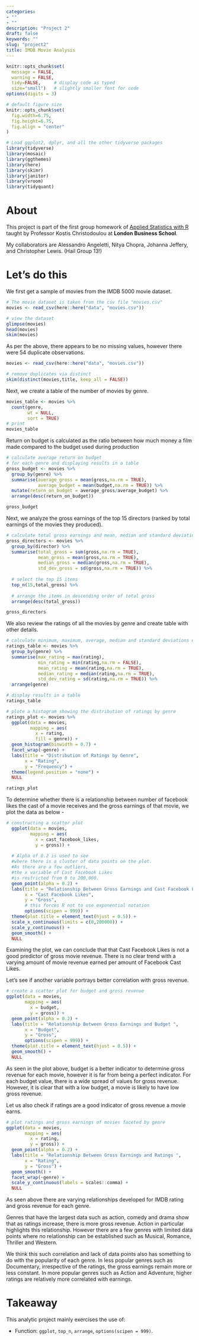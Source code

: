 ```yaml
---
categories:
- ""
- ""
description: "Project 2"
draft: false
keywords: ""
slug: "project2"
title: IMDB Movie Analysis
---
```


```r
knitr::opts_chunk$set(
  message = FALSE, 
  warning = FALSE, 
  tidy=FALSE,     # display code as typed
  size="small")   # slightly smaller font for code
options(digits = 3)

# default figure size
knitr::opts_chunk$set(
  fig.width=6.75, 
  fig.height=6.75,
  fig.align = "center"
)
```

```r
# Load ggplot2, dplyr, and all the other tidyverse packages
library(tidyverse)  
library(mosaic)
library(ggthemes)
library(here)
library(skimr)
library(janitor)
library(vroom)
library(tidyquant)
```

# About

This project is part of the first group homework of [Applied Statistics with R](https://mam2021.netlify.app/) taught by Professor Kostis Christodoulou at **London Business School**.

My collaborators are Alessandro Angeletti, Nitya Chopra, Johanna Jeffery, and Christopher Lewis. (Hail Group 13!)


# Let's do this

We first get a sample of movies from the IMDB 5000 movie dataset.
  
```r
# The movie dataset is taken from the csv file "movies.csv"
movies <- read_csv(here::here("data", "movies.csv"))

# view the dataset
glimpse(movies)
head(movies)
skim(movies)
```

As per the above, there appears to be no missing values, however there were 54 duplicate observations. 

```r
movies <- read_csv(here::here("data", "movies.csv"))

# remove duplicates via distinct
skim(distinct(movies,title, keep_all = FALSE))
```

Next, we create a table of the number of movies by genre. 

``` r
movies_table <- movies %>% 
  count(genre, 
        wt = NULL, 
        sort = TRUE)
# print
movies_table
```

Return on budget is calculated as the ratio between how much money a film made compared to the budget used during production

``` r
# calculate average return on budget 
# for each genre and displaying results in a table
gross_budget <- movies %>% 
  group_by(genre) %>% 
  summarise(average_gross = mean(gross,na.rm = TRUE),
            average_budget = mean(budget,na.rm = TRUE)) %>% 
  mutate(return_on_budget = average_gross/average_budget) %>% 
  arrange(desc(return_on_budget))

gross_budget
```

Next, we analyze the gross earnings of the top 15 directors (ranked by total earnings of the movies they produced).

``` r
# calculate total gross earnings and mean, median and standard deviation by director
gross_directors <- movies %>% 
  group_by(director) %>% 
  summarise(total_gross = sum(gross,na.rm = TRUE), 
            mean_gross = mean(gross,na.rm = TRUE), 
            median_gross = median(gross,na.rm = TRUE), 
            std_dev_gross = sd(gross,na.rm = TRUE)) %>% 
  
  # select the top 15 items
  top_n(15,total_gross) %>% 
  
  # arrange the items in descending order of total gross
  arrange(desc(total_gross))

gross_directors
```

We also review the ratings of all the movies by genre and create table with other details. 

``` r
# calculate minimum, maximum, average, median and standard deviations of ratings by genre
ratings_table <- movies %>% 
  group_by(genre) %>% 
  summarise(max_rating = max(rating), 
            min_rating = min(rating,na.rm = FALSE), 
            mean_rating = mean(rating,na.rm = TRUE), 
            median_rating = median(rating,na.rm = TRUE), 
            std_dev_rating = sd(rating,na.rm = TRUE)) %>%
  arrange(genre)

# display results in a table
ratings_table

# plote a histogram showing the distribution of ratings by genre
ratings_plot <- movies %>% 
  ggplot(data = movies, 
         mapping = aes(
           x = rating, 
           fill = genre)) +
  geom_histogram(binwidth = 0.7) +
  facet_wrap(~genre) +
  labs(title = "Distribution of Ratings by Genre", 
       x = "Rating", 
       y = "Frequency") + 
  theme(legend.position = "none") +
  NULL

ratings_plot
```

To determine whether there is a relationship between number of facebook likes the cast of a movie receives and the gross earnings of that movie, we plot the data as below -

```r

# constructing a scatter plot 
  ggplot(data = movies, 
         mapping = aes(
           x = cast_facebook_likes, 
           y = gross)) +
  
  # Alpha of 0.2 is used to see 
  #where there is a cluster of data points on the plot. 
  #As there are a few outliers, 
  #the x variable of Cast Facebook Likes 
  #is restricted from 0 to 200,000.
  geom_point(alpha = 0.2) +
  labs(title = "Relationship Between Gross Earnings and Cast Facebook Likes ", 
       x = "Cast Facebook Likes", 
       y = "Gross",
       # this forces R not to use exponential notation
       options(scipen = 999)) + 
  theme(plot.title = element_text(hjust = 0.5)) +
  scale_x_continuous(limits = c(0,200000)) +
  scale_y_continuous() +
  geom_smooth() +
  NULL


```

Examining the plot, we can conclude that that Cast Facebook Likes is not a good predictor of gross movie revenue. There is no clear trend with a varying amount of movie revenue earned per amount of Facebook Cast Likes. 

Let's see if another variable portrays better correlation with gross revenue.

```r
# create a scatter plot for budget and gross revenue 
ggplot(data = movies, 
       mapping = aes(
         x = budget, 
         y = gross)) +
  geom_point(alpha = 0.2) +
  labs(title = "Relationship Between Gross Earnings and Budget ", 
       x = "Budget", 
       y = "Gross",
       options(scipen = 999)) + 
  theme(plot.title = element_text(hjust = 0.5)) +
  geom_smooth() +
  NULL
```

As seen in the plot above, budget is a better indicator to determine gross revenue for each movie, however it is far from being a perfect indicator. For each budget value, there is a wide spread of values for gross revenue. However, it is clear that with a low budget, a movie is likely to have low gross revenue. 

Let us also check if ratings are a good indicator of gross revenue a movie earns.

```r
# plot ratings and gross earnings of movies faceted by genre
ggplot(data = movies, 
       mapping = aes(
         x = rating, 
         y = gross)) +
  geom_point(alpha = 0.2) +
  labs(title = "Relationship Between Gross Earnings and Ratings ", 
       x = "Rating", 
       y = "Gross") + 
  geom_smooth() +
  facet_wrap(~genre) +
  scale_y_continuous(labels = scales::comma) +
  NULL
```

As seen above there are varying relationships developed for IMDB rating and gross revenue for each genre.

Genres that have the largest data such as action, comedy and drama show that as ratings increase, there is more gross revenue. Action in particular highlights this relationship. However there are a few genres with limited data points where no relationship can be established such as Musical, Romance, Thriller and Western.

We think this such correlation and lack of data points also has something to do with the popularity of each genre. In less popular genres such as Documentary, irrespective of the ratings, the gross earnings remain more or less constant. In more popular genres such as Action and Adventure, higher ratings are relatively more correlated with earnings.  

# Takeaway

This analytic project mainly exercises the use of:\n

- Function: `ggplot`, `top_n`, `arrange`, `options(scipen = 999)`.











